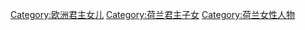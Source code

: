 [[Category:欧洲君主女儿|Category:欧洲君主女儿]]
[[Category:荷兰君主子女|Category:荷兰君主子女]]
[[Category:荷兰女性人物|Category:荷兰女性人物]]